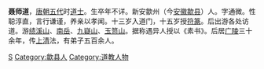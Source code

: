 '''聂师道'''，[[唐朝|唐朝]][[五代|五代]]时[[道士|道士]]。生卒年不详。新安歙州（今[[安徽|安徽]][[歙县|歙县]]）人。字通微。性聪淳直，言行谦谨，养亲以孝闻。十三岁入道门，十五岁授[[符篆|符篆]]。后出游各处访道。游[[绩溪山|绩溪山]]、[[南岳|南岳]]、[[九嶷山|九嶷山]]、[[玉笥山|玉笥山]]。据称遇异人授以《素书》。后居[[广陵|广陵]]三十余年，传[[上清派|上清]]法，有弟子五百余人。

{{DEFAULTSORT:N}}
[[Category:聂姓|S]]
[[Category:歙县人|Category:歙县人]]
[[Category:道教人物|Category:道教人物]]